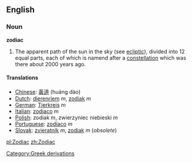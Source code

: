 ==English==

=== Noun ===
'''zodiac'''
# The apparent path of the sun in the sky (see [[ecliptic]]), divided into 12 equal parts, each of which is namend after a [[constellation]] which was there about 2000 years ago.

==== Translations ====
*[[Chinese]]: [[黃道]] (huáng dào)
*[[Dutch]]: [[dierenriem]] ''m'', [[zodiak]] ''m''
*[[German]]: [[Tierkreis]] ''m''
*[[Italian]]: [[zodiaco]] ''m''
*[[Polish]]: zodiak ''m'', zwierzyniec niebieski ''m''
*[[Portuguese]]: [[zodíaco]] ''m''
*[[Slovak]]: [[zvieratník]] ''m'', [[zodiak]] ''m'' (''obsolete'')

[[pl:Zodiac]]
[[zh:Zodiac]]
[[Category:Greek derivations]]